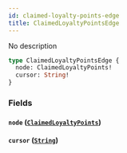 ```yaml
---
id: claimed-loyalty-points-edge
title: ClaimedLoyaltyPointsEdge
---
```



No description

```graphql
type ClaimedLoyaltyPointsEdge {
  node: ClaimedLoyaltyPoints!
  cursor: String!
}
```


### Fields

#### `node` ([`ClaimedLoyaltyPoints`](../../references/objects/claimed-loyalty-points))




#### `cursor` ([`String`](../../references/scalars/string))






